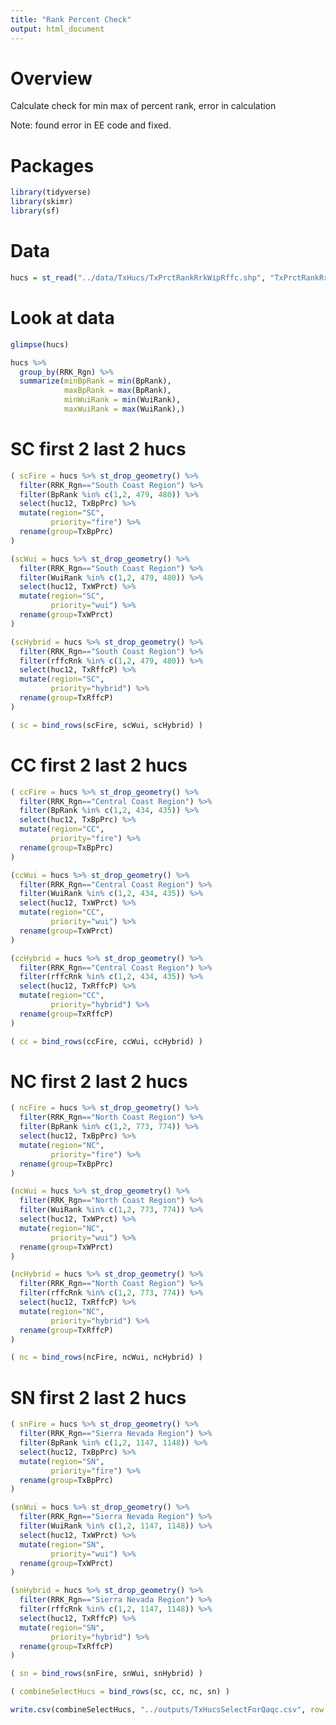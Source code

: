 ```yaml
---
title: "Rank Percent Check"
output: html_document
---
```


# Overview
Calculate check for min max of percent rank, error in calculation

Note: found error in EE code and fixed.


# Packages
```r
library(tidyverse)
library(skimr)
library(sf)
```

# Data
```r
hucs = st_read("../data/TxHucs/TxPrctRankRrkWipRffc.shp", "TxPrctRankRrkWipRffc")
```


# Look at data

```r
glimpse(hucs)
```


```r
hucs %>% 
  group_by(RRK_Rgn) %>%
  summarize(minBpRank = min(BpRank),
            maxBpRank = max(BpRank),
            minWuiRank = min(WuiRank),
            maxWuiRank = max(WuiRank),)
```
# SC first 2 last 2 hucs
```r
( scFire = hucs %>% st_drop_geometry() %>% 
  filter(RRK_Rgn=="South Coast Region") %>% 
  filter(BpRank %in% c(1,2, 479, 480)) %>% 
  select(huc12, TxBpPrc) %>% 
  mutate(region="SC", 
         priority="fire") %>%
  rename(group=TxBpPrc)
)
```

```r
(scWui = hucs %>% st_drop_geometry() %>% 
  filter(RRK_Rgn=="South Coast Region") %>% 
  filter(WuiRank %in% c(1,2, 479, 480)) %>% 
  select(huc12, TxWPrct) %>% 
  mutate(region="SC", 
         priority="wui") %>%
  rename(group=TxWPrct)
)
```

```r
(scHybrid = hucs %>% st_drop_geometry() %>% 
  filter(RRK_Rgn=="South Coast Region") %>% 
  filter(rffcRnk %in% c(1,2, 479, 480)) %>% 
  select(huc12, TxRffcP) %>% 
  mutate(region="SC", 
         priority="hybrid") %>%
  rename(group=TxRffcP)
)
```
```r
( sc = bind_rows(scFire, scWui, scHybrid) )
```

# CC first 2 last 2 hucs

```r
( ccFire = hucs %>% st_drop_geometry() %>% 
  filter(RRK_Rgn=="Central Coast Region") %>% 
  filter(BpRank %in% c(1,2, 434, 435)) %>% 
  select(huc12, TxBpPrc) %>% 
  mutate(region="CC", 
         priority="fire") %>%
  rename(group=TxBpPrc)
)
```

```r
(ccWui = hucs %>% st_drop_geometry() %>% 
  filter(RRK_Rgn=="Central Coast Region") %>% 
  filter(WuiRank %in% c(1,2, 434, 435)) %>% 
  select(huc12, TxWPrct) %>% 
  mutate(region="CC", 
         priority="wui") %>%
  rename(group=TxWPrct)
)
```

```r
(ccHybrid = hucs %>% st_drop_geometry() %>% 
  filter(RRK_Rgn=="Central Coast Region") %>% 
  filter(rffcRnk %in% c(1,2, 434, 435)) %>% 
  select(huc12, TxRffcP) %>% 
  mutate(region="CC", 
         priority="hybrid") %>%
  rename(group=TxRffcP)
)
```
```r
( cc = bind_rows(ccFire, ccWui, ccHybrid) )
```

# NC first 2 last 2 hucs

```r
( ncFire = hucs %>% st_drop_geometry() %>% 
  filter(RRK_Rgn=="North Coast Region") %>% 
  filter(BpRank %in% c(1,2, 773, 774)) %>% 
  select(huc12, TxBpPrc) %>% 
  mutate(region="NC", 
         priority="fire") %>%
  rename(group=TxBpPrc)
)
```

```r
(ncWui = hucs %>% st_drop_geometry() %>% 
  filter(RRK_Rgn=="North Coast Region") %>% 
  filter(WuiRank %in% c(1,2, 773, 774)) %>% 
  select(huc12, TxWPrct) %>% 
  mutate(region="NC", 
         priority="wui") %>%
  rename(group=TxWPrct)
)
```

```r
(ncHybrid = hucs %>% st_drop_geometry() %>% 
  filter(RRK_Rgn=="North Coast Region") %>% 
  filter(rffcRnk %in% c(1,2, 773, 774)) %>% 
  select(huc12, TxRffcP) %>% 
  mutate(region="NC", 
         priority="hybrid") %>%
  rename(group=TxRffcP)
)
```
```r
( nc = bind_rows(ncFire, ncWui, ncHybrid) )
```


# SN first 2 last 2 hucs

```r
( snFire = hucs %>% st_drop_geometry() %>% 
  filter(RRK_Rgn=="Sierra Nevada Region") %>% 
  filter(BpRank %in% c(1,2, 1147, 1148)) %>% 
  select(huc12, TxBpPrc) %>% 
  mutate(region="SN", 
         priority="fire") %>%
  rename(group=TxBpPrc)
)
```

```r
(snWui = hucs %>% st_drop_geometry() %>% 
  filter(RRK_Rgn=="Sierra Nevada Region") %>% 
  filter(WuiRank %in% c(1,2, 1147, 1148)) %>% 
  select(huc12, TxWPrct) %>% 
  mutate(region="SN", 
         priority="wui") %>%
  rename(group=TxWPrct)
)
```

```r
(snHybrid = hucs %>% st_drop_geometry() %>% 
  filter(RRK_Rgn=="Sierra Nevada Region") %>% 
  filter(rffcRnk %in% c(1,2, 1147, 1148)) %>% 
  select(huc12, TxRffcP) %>% 
  mutate(region="SN", 
         priority="hybrid") %>%
  rename(group=TxRffcP)
)
```
```r
( sn = bind_rows(snFire, snWui, snHybrid) )
```


```r
( combineSelectHucs = bind_rows(sc, cc, nc, sn) )
```

```r
write.csv(combineSelectHucs, "../outputs/TxHucsSelectForQaqc.csv", row.names=FALSE)
```